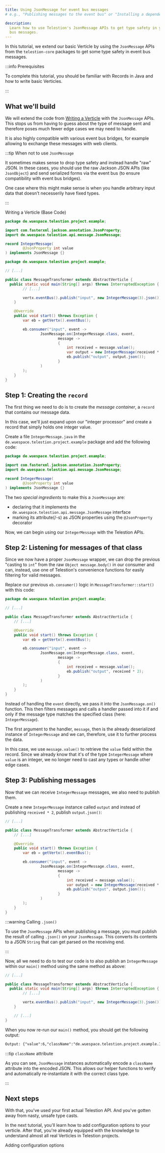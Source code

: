 ```yaml
---
title: Using JsonMessage for event bus messages
# e.g., "Publishing messages to the event bus" or "Installing a dependency using npm"

description:
  Learn how to use Telestion's JsonMessage APIs to get type safety in your event
  bus messages.
---
```


<!--
Tutorial
========

=== When to use this template:
Use this template when you want to give a quick, step-by-step tutorial for solving a specific
technical problem. Tutorials allow the reader to learn how to implement something within
their projects quickly.

=== When not to use this template:
When your article focuses more on a concept/technology and is not rooted in a specific technical
problem ("how to do XY?"), consider using a guide instead.

=== Guide or Tutorial
A tutorial provides a quick, technical "step-by-step" tutorial for a
given problem. Thus, a guide describes less the handling of a specific problem
and more the general interaction of the reader with a given concept.

Example with npm articles:
- "npm": (Concept, explaining what npm is)
- "Installing a dependency with npm" (Tutorial, providing a quick tutorial to
  solve a technical problem)
- "Managing dependencies with npm" (Guide, including both technical knowledge, but
  also best practices and more)

=== Writing tips:
- Write in the present tense
- Use neutral pronouns (they/them instead of he/she and him/her)
- Be respectful to everyone
- Be aware of the potential for cultural misunderstandings
- Provide explanations for what you do, but focus on the step-by-step guide
  without deeply explaining every technical decision and why it's best prcatice
  to do so (you can describe best practices in a guide, a tutorial must focus on
  keeping the "step by step" flow going)
-->

<!-- Relevant imports: -->


<!-- Short description of what the article covers: -->

In this tutorial, we extend our basic Verticle by using the `JsonMessage` APIs
from the `telestion-core` packages to get some type safety in event bus
messages.

:::info Prerequisites

To complete this tutorial, you should be familiar with Records in Java and how
to write basic Verticles.

:::

## What we'll build

We will extend the code from [Writing a Verticle](/application/tutorials/writing-a-verticle) with the
`JsonMessage` APIs. This stops us from having to guess about the type of message
sent and therefore poses much fewer edge cases we may need to handle.

It is also highly compatible with various event bus bridges, for example
allowing to exchange these messages with web clients.

:::tip When not to use `JsonMessage`

It sometimes makes sense to drop type safety and instead handle "raw" JSON. In
these cases, you should use the raw Jackson JSON APIs (like `JsonObject`) and
send serialized forms via the event bus (to ensure compatibility with event bus
bridges).

One case where this might make sense is when you handle arbitrary input data
that doesn't necesserily have fixed types.

:::

<Reference to="/application/tutorials/writing-a-verticle/">Writing a Verticle (Base Code)</Reference>

```java title='IntegerMessage.java'
package de.wuespace.telestion.project.example;

import com.fasterxml.jackson.annotation.JsonProperty;
import de.wuespace.telestion.api.message.JsonMessage;

record IntegerMessage(
		@JsonProperty int value
) implements JsonMessage {}
```

```java title='MessageTransformer.java' {9,16-25}
package de.wuespace.telestion.project.example;

// [...]

public class MessageTransformer extends AbstractVerticle {
  public static void main(String[] args) throws InterruptedException {
		// [...]

		vertx.eventBus().publish("input", new IntegerMessage(3).json());
	}

	@Override
	public void start() throws Exception {
		var eb = getVertx().eventBus();

		eb.consumer("input", event ->
				JsonMessage.on(IntegerMessage.class, event,
						message ->
						{
							int received = message.value();
							var output = new IntegerMessage(received * 2);
							eb.publish("output", output.json());
						}
				)
		);
	}
}
```

## Step 1: Creating the `record`

The first thing we need to do is to create the _message container_, a `record`
that contains our message data.

In this case, we'll just expand upon our "integer processor" and create a record
that simply holds one integer value.

Create a file `IntegerMessage.java` in the
`de.wuespace.telestion.project.example` package and add the following code:

```java title='IntegerMessage.java'
package de.wuespace.telestion.project.example;

import com.fasterxml.jackson.annotation.JsonProperty;
import de.wuespace.telestion.api.message.JsonMessage;

record IntegerMessage(
		@JsonProperty int value
) implements JsonMessage {}
```

The two _special ingredients_ to make this a `JsonMessage` are:

- declaring that it implements the
  `de.wuespace.telestion.api.message.JsonMessage` interface
- marking its attribute(/-s) as JSON properties using the `@JsonProperty`
  decorator

Now, we can begin using our `IntegerMessage` with the Telestion APIs.

## Step 2: Listening for messages of that class

Since we now have a proper `JsonMessage` wrapper, we can drop the previous
"casting to `int`" from the raw `Object message.body()` in our consumer and can,
instead, use one of Telestion's convenience functions for easily filtering for
valid messages.

Replace our previous `eb.consumer()` logic in `MessageTransformer::start()` with
this code:

```java title='MessageTransformer.java' {12-20}
package de.wuespace.telestion.project.example;

// [...]

public class MessageTransformer extends AbstractVerticle {
	// [...]

	@Override
	public void start() throws Exception {
		var eb = getVertx().eventBus();

		eb.consumer("input", event ->
				JsonMessage.on(IntegerMessage.class, event,
						message ->
						{
							int received = message.value();
							eb.publish("output", received * 2);
						}
				)
		);
	}
}
```

Instead of handling the `event` directly, we pass it into the `JsonMessage.on()`
function. This then filters messages and calls a handler passed into it if and
only if the message type matches the specified class (here: `IntegerMessage`).

The first argument to the handler, `message`, then is the already deserialized
instance of `IntegerMessage` and we can, therefore, use it to further process
the data.

In this case, we use `message.value()` to retrieve the `value` field within the
record. Since we already know that it's of the type `IntegerMessage` where
`value` is an integer, we no longer need to cast any types or handle other edge
cases.

## Step 3: Publishing messages

Now that we can receive `IntegerMessage` messages, we also need to publish them.

Create a new `IntegerMessage` instance called `output` and instead of publishing
`received * 2`, publish `output.json()`:

```java title='MessageTransformer.java' {15-16}
// [...]

public class MessageTransformer extends AbstractVerticle {
	// [...]

	@Override
	public void start() throws Exception {
		var eb = getVertx().eventBus();

		eb.consumer("input", event ->
				JsonMessage.on(IntegerMessage.class, event,
						message ->
						{
							int received = message.value();
							var output = new IntegerMessage(received * 2);
							eb.publish("output", output.json());
						}
				)
		);
	}
}
```

:::warning Calling `.json()`

To use the `JsonMessage` APIs when publishing a message, you must publish the
result of calling `.json()` on your `JsonMessage`. This converts its contents to
a JSON `String` that can get parsed on the receiving end.

:::

Now, all we need to do to test our code is to also publish an `IntegerMessage`
within our `main()` method using the same method as above:

```java title='MessageTransformer.java' {7}
// [...]

public class MessageTransformer extends AbstractVerticle {
  public static void main(String[] args) throws InterruptedException {
        // [...]

        vertx.eventBus().publish("input", new IntegerMessage(3).json());
    }

	// [...]
}
```

When you now re-run our `main()` method, you should get the following output:

```txt
Output: {"value":6,"className":"de.wuespace.telestion.project.example.IntegerMessage"}
```

:::tip `className` attribute

As you can see, `JsonMessage` instances automatically encode a `className`
attribute into the encoded JSON. This allows our helper functions to verify and
automatically re-instantiate it with the correct class type.

:::

## Next steps

<!-- Short concluding sentence: -->

With that, you've used your first actual Telestion API. And you've gotten away
from nasty, unsafe type casts.

In the next tutorial, you'll learn how to add configuration options to your
verticle. After that, you're already equipped with the knowledge to understand
almost all real Verticles in Telestion projects.

<!-- Links to next steps/related articles -->

<Reference to="/application/tutorials/adding-configuration-options/">
	Adding configuration options
</Reference>

<!--
Snippets
--------

<Reference to="../other-article">
    Relative Link to other article
</Reference>

<Reference to="https://www.example.com">
    Example Website
</Reference>
-->
